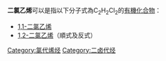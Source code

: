 '''二氯乙烯'''可以是指以下分子式為C<sub>2</sub>H<sub>2</sub>Cl<sub>2</sub>的[[有機化合物|有機化合物]]：
*[[1,1-二氯乙烯|1,1-二氯乙烯]]
*[[1,2-二氯乙烯|1,2-二氯乙烯]]（順式及反式）

{{Chemistry index}}

[[Category:氯代烯烃|Category:氯代烯烃]]
[[Category:二卤代烃|Category:二卤代烃]]
